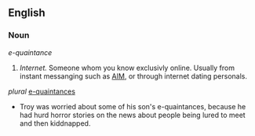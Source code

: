 ==English==
===Noun===
''e-quaintance''
#''Internet.'' Someone whom you know exclusivly online. Usually from instant messanging such as [[AIM]], or through internet dating personals.
''plural'' [[e-quaintances]]

*Troy was worried about some of his son's e-quaintances, because he had hurd horror stories on the news about people being lured to meet and then kiddnapped.